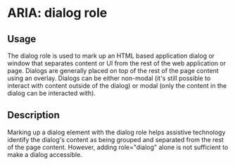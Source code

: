 
<Meta title="Dialog Component" component={Dialog} />

# ARIA: dialog role

<Preview withToolbar>
  <Story name="ARIA: dialog role">
    <Dialog onClick={action('button-click')}>
            <div role="dialog" aria-labelledby="dialog1Title" aria-describedby="dialog1Desc">
                <h2 id="dialog1Title">Your personal details were successfully updated</h2>
                <p id="dialog1Desc">You can change your details at any time in the user account section.</p>
                <button id="saveChanges" tabindex="0" role="button" aria-pressed="true">Close</button>
            </div>
    </Dialog>
  </Story>
</Preview>

## Usage

The dialog role is used to mark up an HTML based application dialog or window that separates content or UI from the rest of the web application or page. 
Dialogs are generally placed on top of the rest of the page content using an overlay. 
Dialogs can be either non-modal (it's still possible to interact with content outside of the dialog) or modal (only the content in the dialog can be interacted with).

## Description

Marking up a dialog element with the dialog role helps assistive technology identify the dialog's content as being grouped and separated from the rest of the page content. However, adding role="dialog" alone is not sufficient to make a dialog accessible. 